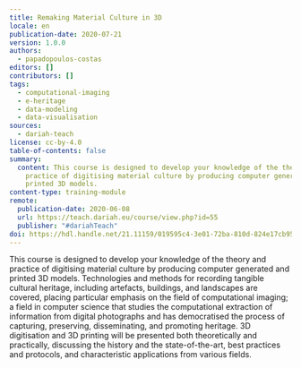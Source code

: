```yaml
---
title: Remaking Material Culture in 3D
locale: en
publication-date: 2020-07-21
version: 1.0.0
authors:
  - papadopoulos-costas
editors: []
contributors: []
tags:
  - computational-imaging
  - e-heritage
  - data-modeling
  - data-visualisation
sources:
  - dariah-teach
license: cc-by-4.0
table-of-contents: false
summary:
  content: This course is designed to develop your knowledge of the theory and
    practice of digitising material culture by producing computer generated and
    printed 3D models.
content-type: training-module
remote:
  publication-date: 2020-06-08
  url: https://teach.dariah.eu/course/view.php?id=55
  publisher: "#dariahTeach"
doi: https://hdl.handle.net/21.11159/019595c4-3e01-72ba-810d-824e17cb95da
---
```

This course is designed to develop your knowledge of the theory and practice of digitising material culture by producing computer generated and printed 3D models. Technologies and methods for recording tangible cultural heritage, including artefacts, buildings, and landscapes are covered, placing particular emphasis on the field of computational imaging; a field in computer science that studies the computational extraction of information from digital photographs and has democratised the process of capturing, preserving, disseminating, and promoting heritage. 3D digitisation and 3D printing will be presented both theoretically and practically, discussing the history and the state-of-the-art, best practices and protocols, and characteristic applications from various fields.

<ExternalResource title="Interested in learning more?" subtitle="Remaking Material Culture in 3D" url="https://teach.dariah.eu/course/view.php?id=55" />
